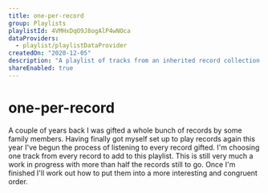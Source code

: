 ```yaml
---
title: one-per-record
group: Playlists
playlistId: 4VMHxDqO9J8ogAlP4wNOca
dataProviders:
  - playlist/playlistDataProvider
createdOn: "2020-12-05"
description: "A playlist of tracks from an inherited record collection."
shareEnabled: true
---
```



# one-per-record

A couple of years back I was gifted a whole bunch of records by some family members. Having finally got myself set up to play records again this year I've begun the process of listening to every record gifted. I'm choosing one track from every record to add to this playlist. This is still very much a work in progress with more than half the records still to go. Once I'm finished I'll work out how to put them into a more interesting and congruent order.

<Playlist />
